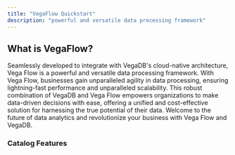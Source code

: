 ```yaml
---
title: "VegaFlow Quickstart"
description: "powerful and versatile data processing framework"
---
```


## What is VegaFlow?

Seamlessly developed to integrate with VegaDB's cloud-native architecture, Vega Flow is a powerful and versatile data processing framework.
With Vega Flow, businesses gain unparalleled agility in data processing, ensuring lightning-fast performance and unparalleled scalability.
This robust combination of VegaDB and Vega Flow empowers organizations to make data-driven decisions with ease, offering a unified and cost-effective
solution for harnessing the true potential of their data. Welcome to the future of data analytics and revolutionize your business with Vega Flow and VegaDB.

### Catalog Features
